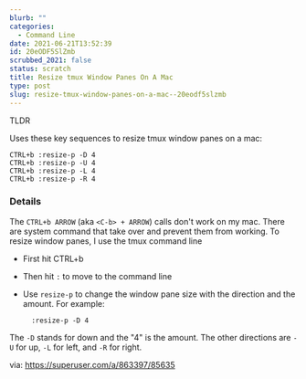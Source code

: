 ```yaml
---
blurb: ""
categories:
  - Command Line
date: 2021-06-21T13:52:39
id: 20eODF5SlZmb
scrubbed_2021: false
status: scratch
title: Resize tmux Window Panes On A Mac
type: post
slug: resize-tmux-window-panes-on-a-mac--20eodf5slzmb
---
```



TLDR

Uses these key sequences to resize tmux window panes on a mac:


```
CTRL+b :resize-p -D 4
CTRL+b :resize-p -U 4
CTRL+b :resize-p -L 4
CTRL+b :resize-p -R 4
```


### Details


The `CTRL+b ARROW` (aka `<C-b> + ARROW`) calls don't work on my mac. There are system command that take over and prevent them from working. To resize window panes, I use the tmux command line

- First hit CTRL+b 
- Then hit `:` to move to the command line
- Use `resize-p` to change the window pane size with the direction and the amount. For example:
    
        :resize-p -D 4

The `-D` stands for down and the "4" is the amount. The other directions are `-U` for up, `-L` for left, and `-R` for right. 


via: https://superuser.com/a/863397/85635